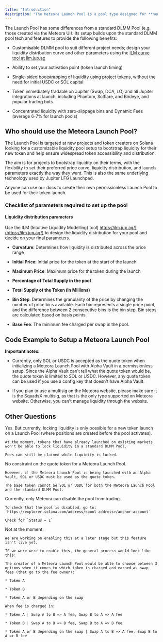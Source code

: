 ```yaml
---
title: "Introduction"
description: "The Meteora Launch Pool is a pool type designed for **new token launches**. It comes fundamentally equipped with a feature set that makes it optimal for bootstrapping liquidity for new tokens and making the tokens accessible on Jupiter and other trading integrations."
---
```


The Launch Pool has some differences from a standard DLMM Pool (e.g. those created via the Meteora UI). Its setup builds upon the standard DLMM pool tech and features to provide the following benefits:

* Customisable DLMM pool to suit different project needs; design your liquidity distribution curve and other parameters using the [ILM curve tool at ilm.jup.ag](https://ilm.jup.ag/)

* Ability to set your activation point (token launch timing)

* Single-sided bootstrapping of liquidity using project tokens, without the need for initial USDC or SOL capital

* Token immediately tradable on Jupiter (Swap, DCA, LO) and all Jupiter integrations at launch, including Phantom, Solflare, and Birdeye, and popular trading bots

* Concentrated liquidity with zero-slippage bins and Dynamic Fees (average 6-7% for launch pools)

## Who should use the Meteora Launch Pool?

The Launch Pool is targeted at new projects and token creators on Solana looking for a customizable liquidity pool setup to bootstrap liquidity for their new token and help ensure widespread token accessibility and distribution.

The aim is for projects to bootstrap liquidity on their terms, with the flexibility to set their preferred price curve, liquidity distribution, and launch parameters exactly the way they want. This is also the same underlying technology used by Jupiter LFG Launchpad.

Anyone can use our docs to create their own permissionless Launch Pool to be used for their token launch.

### Checklist of parameters required to set up the pool

#### Liquidity distribution parameters

Use the ILM (Intuitive Liquidity Modelling) tool[ https://ilm.jup.ag/](https://ilm.jup.ag/) to design the liquidity distribution for your pool and decide on your final parameters.

* **Curvature**: Determines how liquidity is distributed across the price range

* **Initial Price**: Initial price for the token at the start of the launch

* **Maximum Price**: Maximum price for the token during the launch

* **Percentage of Total Supply in the pool**

* **Total Supply of the Token (in Millions)**

* **Bin Step**: Determines the granularity of the price by changing the number of price bins available. Each bin represents a single price point, and the difference between 2 consecutive bins is the bin step. Bin steps are calculated based on basis points.

* **Base Fee**: The minimum fee charged per swap in the pool.

## **Code Example to Setup a Meteora** Launch Pool


<CardGroup>
  <Card title="Permissionless Launch Pool Setup" href="/meteora-launch-pool/meteora-launch-pool-with-alpha-vault-setup#id-1.-create-dlmm-pool" />
</CardGroup>

**Important notes:**

* Currently, only SOL or USDC is accepted as the quote token when initializing a Meteora Launch Pool with Alpha Vault in a permissionless setup. Since the Alpha Vault can't tell what the quote token would be, the quote token is limited to SOL or USDC. However, any quote token can be used if you use a config key that doesn't have Alpha Vault.

* If you plan to use a multisig on the Meteora website, please make sure it is the SquadsX multisig, as that is the only type supported on Meteora website. Otherwise, you can't manage liquidity through the website.

## Other Questions

<AccordionGroup>
  <Accordion title="Can the creator lock liquidity in the Meteora Launch Pool?">
    Yes. But currently, locking liquidity is only possible for a new token launch on a Launch Pool (where positions are created before the pool activates).

    At the moment, tokens that have already launched on existing markets won't be able to lock liquidity in a standard DLMM Pool.

    Fees can still be claimed while liquidity is locked.
  </Accordion>

  <Accordion title="Any constraints on the quote token?">
    No constraint on the quote token for a Meteora Launch Pool.

    However, if the Meteora Launch Pool is being launched with an Alpha Vault, SOL or USDC must be used as the quote token.

    The base token cannot be SOL or USDC for both the Meteora Launch Pool and the standard DLMM Pool.
  </Accordion>

  <Accordion title="How do you check if the Meteora Launch Pool is disabled for trading?">
    Currently, only Meteora can disable the pool from trading.

    To check that the pool is disabled, go to: `https://explorer.solana.com/address/<pool address>/anchor-account`

    Check for `Status = 1`
  </Accordion>

  <Accordion title="Can the creator choose the token to earn as swap fees?">
    Not at the moment.

    We are working on enabling this at a later stage but this feature isn't live yet.

    IF we were were to enable this, the general process would look like this:

    The creator of a Meteora Launch Pool would be able to choose between 3 options when it comes to which token is charged and earned as swap fees (that go to the fee owner):

    * Token A

    * Token B

    * Token A or B depending on the swap

    When fee is charged in:

    * Token A | Swap A to B => A fee, Swap B to A => A fee

    * Token B | Swap A to B => B fee, Swap B to A => B fee

    * Token A or B depending on the swap | Swap A to B => A fee, Swap B to A => B fee

  </Accordion>
</AccordionGroup>
